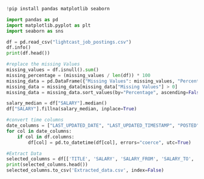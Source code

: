 ```{python}
!pip install pandas matplotlib seaborn

import pandas as pd 
import matplotlib.pyplot as plt
import seaborn as sns

df = pd.read_csv("lightcast_job_postings.csv")
df.info()
print(df.head())

#replace the missing Values
missing_values = df.isnull().sum()
missing_percentage = (missing_values / len(df)) * 100
missing_data = pd.DataFrame({"Missing Values": missing_values, "Percentage": missing_percentage})
missing_data = missing_data[missing_data["Missing Values"] > 0]
missing_data = missing_data.sort_values(by="Percentage", ascending=False)

salary_median = df["SALARY"].median()
df["SALARY"].fillna(salary_median, inplace=True)

#convert time columns
date_columns = ["LAST_UPDATED_DATE", "LAST_UPDATED_TIMESTAMP", "POSTED", "EXPIRED"]
for col in date_columns:
    if col in df.columns:  
        df[col] = pd.to_datetime(df[col], errors="coerce", utc=True) 

#Extract Data
selected_columns = df[['TITLE', 'SALARY', 'SALARY_FROM', 'SALARY_TO', 'SKILLS']]
print(selected_columns.head())
selected_columns.to_csv('Extracted_data.csv', index=False)
```